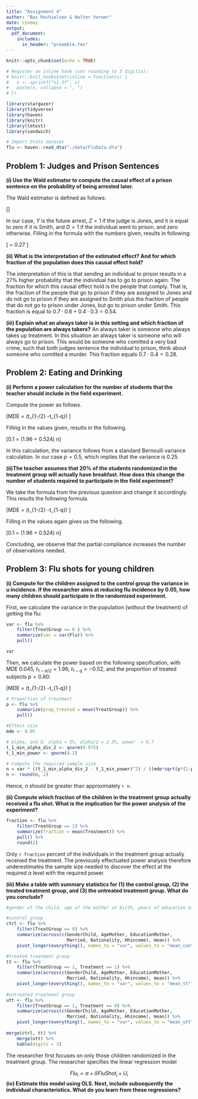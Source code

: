 ```yaml
---
title: "Assignment 4"
author: "Bas Machielsen & Walter Verwer"
date: \today
output:
  pdf_document:
    includes:
      in_header: "preamble.tex"
---
```


```r
knitr::opts_chunk$set(echo = TRUE)

# Register an inline hook (set rounding to 3 digitis):
# knitr::knit_hooks$set(inline = function(x) {
#   x <- sprintf("%1.3f", x)
#   paste(x, collapse = ", ")
# })

library(stargazer)
library(tidyverse)
library(haven)
library(knitr)
library(lmtest)
library(sandwich)

# Import Stata dataset
flu <- haven::read_dta("./data/FluData.dta")

```

## Problem 1: Judges and Prison Sentences
__(i) Use the Wald estimator to compute the causal effect of a prison sentence on the probability of being arrested later.__

The Wald estimator is defined as follows:

\[\frac{E[Y|Z=1] - E[Y|Z=0]}{E[D|Z=1] - E[D|Z=0]}\]

In our case, $Y$ is the future arrest, $Z=1$ if the judge is Jones, and it is equal to zero if it is Smith, and $D=1$ if the individual went to prison, and zero otherwise. Filling in the formula with the numbers given, results in following:

\[ \frac{(70\% \cdot 40\% + 30\% \cdot 60\%)- (40\% \cdot 20\% + 60\% \cdot 50\%)}{70\% - 40\%} = 0.27 \]

__(ii) What is the interpretation of the estimated effect? And for which fraction of the population does this causal effect hold?__

The interpretation of this is that sending an individual to prison results in a 27% higher probability that the individual has to go to prison again. The fraction for which this causal effect hold is the people that comply. That is, the fraction of the people that go to prison if they are assigned to Jones and do not go to prison if they are assigned to Smith plus the fraction of people that do not go to prison under Jones, but go to prison under Smith. This fraction is equal to $0.7 \cdot 0.6 +0.4 \cdot 0.3 = 0.54$.

__(iii) Explain what an always taker is in this setting and which fraction of the population are always takers?__
An always taker is someone who always takes up treatment. In this situation an always taker is someone who will always go to prison. This would be someone who comitted a very bad crime, such that both judges sentence the individual to prison, think about someone who comitted a murder. This fraction equals $0.7 \cdot 0.4 = 0.28$.


## Problem 2: Eating and Drinking
__(i) Perform a power calculation for the number of students that the teacher should include in the field experiment.__

Compute the power as follows.

\[MDE = (t_{1-\alpha/2} -t_{1-q}) \sqrt{\frac{1}{p(1-p)}}\sqrt{\frac{\sigma^2}{n}}\]

Filling in the values given, results in the following.

\[0.1 = (1.96 + 0.524) \sqrt{\frac{1}{0.25}}\sqrt{\frac{0.25}{n}} \implies n\approx617\]

In this calculation, the variance follows from a standard Bernoulli variance calculation. In our case $p=0.5$, which implies that the variance is 0.25.

__(ii)The teacher assumes that 20% of the students randomized in the treatment group will actually have breakfast. How does this change the number of students required to participate in the field experiment?__

We take the formula from the previous question and change it accordingly. This results the following formula.

\[MDE = (t_{1-\alpha/2} -t_{1-q}) \sqrt{\frac{1}{p(1-p)}}\sqrt{\frac{\sigma^2}{n}}\frac{1}{r_t-t_c}\]

Filling in the values again gives us the following.

\[0.1 = (1.96 + 0.524) \sqrt{\frac{1}{0.25}}\sqrt{\frac{0.25}{n}}\frac{1}{0.8-0} \implies n\approx964\]

Concluding, we observe that the partial compliance increases the number of observations needed.


## Problem 3: Flu shots for young children
__(i) Compute for the children assigned to the control group the variance in u incidence. If the researcher aims at reducing flu incidence by 0.05, how many children should participate in the randomized experiment.__

First, we calculate the variance in the population (without the treatment) of getting the flu:

```r
var <- flu %>% 
    filter(TreatGroup == 0 ) %>%
    summarize(var = var(Flu)) %>% 
    pull()

var
```

Then, we calculate the power based on the following specification, with MDE $0.045$, $t_{1-\alpha/2} = 1.96$, $t_{1-q} = -0.52$, and the proportion of treated subjects $p = 0.80$:

\[MDE = (t_{1-\alpha/2} -t_{1-q}) \sqrt{\frac{1}{p(1-p)}}\sqrt{\frac{\sigma^2}{n}}\]

```r
# Proportion of treatment
p <- flu %>%
    summarize(prop_treated = mean(TreatGroup)) %>%
    pull()

#Effect size
mde <- 0.05

# Alpha, and Q: alpha = 5%, alpha/2 = 2.5%, power  = 0.7
t_1_min_alpha_div_2 <- qnorm(0.975)
t_1_min_power <- qnorm(0.3)

# Compute the required sample size
n = var * ((t_1_min_alpha_div_2 - t_1_min_power)^2) / ((mde*sqrt(p*(1-p)))^2)
n <- round(n, 2)
```


Hence, $n$ should be greater than approximately `r n`. 


__(ii) Compute which fraction of the children in the treatment group actually received a flu shot. What is the implication for the power analysis of the experiment?__

```r
fraction <- flu %>% 
    filter(TreatGroup == 1) %>%
    summarize(fraction = mean(Treatment)) %>%
    pull() %>%
    round(2)
```

Only `r fraction` percent of the individuals in the treatment group actually received the treatment. The previously effectuated power analysis therefore underestimates the sample size needed to discover the effect at the required $\alpha$ level with the required power. 

__(iii) Make a table with summary statistics for (1) the control group, (2) the treated treatment group, and (3) the untreated treatment group. What do you conclude?__

```r
#gender of the child, age of the mother at birth, years of education of the mother, whether or not the mother is married, nationality and monthly household income

#control group
ctrl <- flu %>%
    filter(TreatGroup == 0) %>%
    summarize(across(c(GenderChild, AgeMother, EducationMother, 
                       Married, Nationality, Hhincome), mean)) %>%
    pivot_longer(everything(), names_to = "var", values_to = "mean_control")

#treated treatment group
tt <- flu %>%
    filter(TreatGroup == 1, Treatment == 1) %>%
    summarize(across(c(GenderChild, AgeMother, EducationMother, 
                       Married, Nationality, Hhincome), mean)) %>%
    pivot_longer(everything(), names_to = "var", values_to = "mean_tt")
    
#untreated treatment group
utt <- flu %>%
    filter(TreatGroup == 1, Treatment == 0) %>%
    summarize(across(c(GenderChild, AgeMother, EducationMother, 
                       Married, Nationality, Hhincome), mean)) %>%
    pivot_longer(everything(), names_to = "var", values_to = "mean_utt")
    
merge(ctrl, tt) %>%
    merge(utt) %>%
    kable(digits = 3)
```

The researcher first focuses on only those children randomized in the treatment group. The researcher specifies the linear regression model

$$Flu_i = \alpha + \delta FluShot_i + U_i$$
__(iv) Estimate this model using OLS. Next, include subsequently the individual characteristics. What do you learn from these regressions?__



